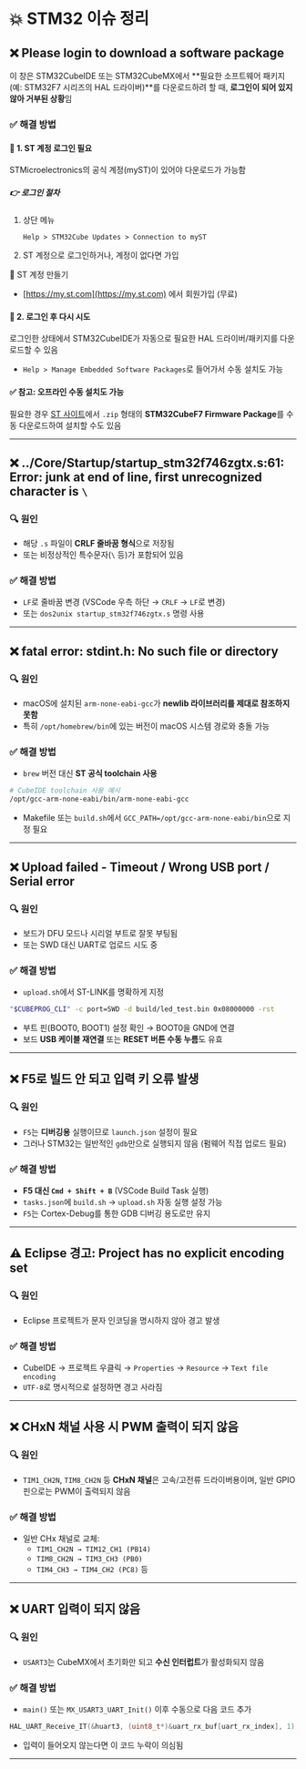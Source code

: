 # 💥 STM32 이슈 정리

## ❌ Please login to download a software package

이 창은 STM32CubeIDE 또는 STM32CubeMX에서 **필요한 소프트웨어 패키지 (예: STM32F7 시리즈의 HAL 드라이버)**를 다운로드하려 할 때, **로그인이 되어 있지 않아 거부된 상황**임

### ✅ 해결 방법

#### 🔹 1. **ST 계정 로그인 필요**

STMicroelectronics의 공식 계정(myST)이 있어야 다운로드가 가능함

##### 👉 로그인 절차

1. 상단 메뉴

   ```text
   Help > STM32Cube Updates > Connection to myST
   ```

2. ST 계정으로 로그인하거나, 계정이 없다면 가입

📌 ST 계정 만들기

- [https://my.st.com](https://my.st.com) 에서 회원가입 (무료)

#### 🔹 2. **로그인 후 다시 시도**

로그인한 상태에서 STM32CubeIDE가 자동으로 필요한 HAL 드라이버/패키지를 다운로드할 수 있음

- `Help > Manage Embedded Software Packages`로 들어가서 수동 설치도 가능

#### ✅ 참고: 오프라인 수동 설치도 가능

필요한 경우 [ST 사이트](https://www.st.com/en/development-tools/stm32cubef7.html)에서 `.zip` 형태의 **STM32CubeF7 Firmware Package**를 수동 다운로드하여 설치할 수도 있음

---

## ❌ ../Core/Startup/startup_stm32f746zgtx.s:61: Error: junk at end of line, first unrecognized character is `\`

### 🔍 원인

- 해당 `.s` 파일이 **CRLF 줄바꿈 형식**으로 저장됨
- 또는 비정상적인 특수문자(`\` 등)가 포함되어 있음

### ✅ 해결 방법

- `LF`로 줄바꿈 변경 (VSCode 우측 하단 → `CRLF` → `LF`로 변경)
- 또는 `dos2unix startup_stm32f746zgtx.s` 명령 사용

---

## ❌ fatal error: stdint.h: No such file or directory

### 🔍 원인

- macOS에 설치된 `arm-none-eabi-gcc`가 **newlib 라이브러리를 제대로 참조하지 못함**
- 특히 `/opt/homebrew/bin`에 있는 버전이 macOS 시스템 경로와 충돌 가능

### ✅ 해결 방법

- `brew` 버전 대신 **ST 공식 toolchain 사용**

```bash
# CubeIDE toolchain 사용 예시
/opt/gcc-arm-none-eabi/bin/arm-none-eabi-gcc
```

- Makefile 또는 `build.sh`에서 `GCC_PATH=/opt/gcc-arm-none-eabi/bin`으로 지정 필요

---

## ❌ Upload failed - Timeout / Wrong USB port / Serial error

### 🔍 원인

- 보드가 DFU 모드나 시리얼 부트로 잘못 부팅됨
- 또는 SWD 대신 UART로 업로드 시도 중

### ✅ 해결 방법

- `upload.sh`에서 ST-LINK를 명확하게 지정

```bash
"$CUBEPROG_CLI" -c port=SWD -d build/led_test.bin 0x08000000 -rst
```

- 부트 핀(BOOT0, BOOT1) 설정 확인 → BOOT0을 GND에 연결
- 보드 **USB 케이블 재연결** 또는 **RESET 버튼 수동 누름**도 유효

---

## ❌ F5로 빌드 안 되고 입력 키 오류 발생

### 🔍 원인

- `F5`는 **디버깅용** 실행이므로 `launch.json` 설정이 필요
- 그러나 STM32는 일반적인 `gdb`만으로 실행되지 않음 (펌웨어 직접 업로드 필요)

### ✅ 해결 방법

- **F5 대신 `Cmd + Shift + B`** (VSCode Build Task 실행)
- `tasks.json`에 `build.sh` → `upload.sh` 자동 실행 설정 가능
- `F5`는 Cortex-Debug를 통한 GDB 디버깅 용도로만 유지

---

## ⚠️ Eclipse 경고: Project has no explicit encoding set

### 🔍 원인

- Eclipse 프로젝트가 문자 인코딩을 명시하지 않아 경고 발생

### ✅ 해결 방법

- CubeIDE → 프로젝트 우클릭 → `Properties` → `Resource` → `Text file encoding`
- `UTF-8`로 명시적으로 설정하면 경고 사라짐

---

## ❌ CHxN 채널 사용 시 PWM 출력이 되지 않음

### 🔍 원인

- `TIM1_CH2N`, `TIM8_CH2N` 등 **CHxN 채널**은 고속/고전류 드라이버용이며, 일반 GPIO 핀으로는 PWM이 출력되지 않음

### ✅ 해결 방법

- 일반 CHx 채널로 교체:
  - `TIM1_CH2N → TIM12_CH1 (PB14)`
  - `TIM8_CH2N → TIM3_CH3 (PB0)`
  - `TIM4_CH3 → TIM4_CH2 (PC8)` 등

---

## ❌ UART 입력이 되지 않음

### 🔍 원인

- `USART3`는 CubeMX에서 초기화만 되고 **수신 인터럽트**가 활성화되지 않음

### ✅ 해결 방법

- `main()` 또는 `MX_USART3_UART_Init()` 이후 수동으로 다음 코드 추가

```c
HAL_UART_Receive_IT(&huart3, (uint8_t*)&uart_rx_buf[uart_rx_index], 1);
```

- 입력이 들어오지 않는다면 이 코드 누락이 의심됨

---

